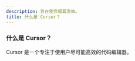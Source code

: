 ---
description: 旨在使您极其高效。
title: 什么是 Cursor？
---

### 什么是 Cursor？

Cursor 是一个专注于使用户尽可能高效的代码编辑器。
